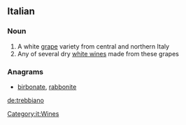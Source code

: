==Italian==

===Noun===
{{wikipedia}}
{{it-noun|m|trebbiani}}

# A white [[grape]] variety from central and northern Italy
# Any of several dry [[white wine]]s made from these grapes

===Anagrams===
* [[birbonate#Italian|birbonate]], [[rabbonite#Italian|rabbonite]]

[[Category:it:Wines]]

[[de:trebbiano]]